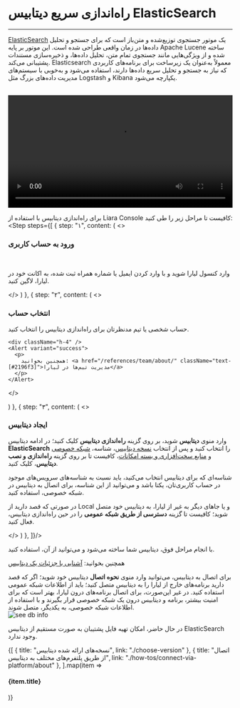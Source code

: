 
<Layout>
<Head>
<title>مستندات راه‌اندازی ElasticSearch  - لیارا</title>
<meta property="og:title" content="مستندات خدمات رایانش ابری لیارا" />
<meta property="og:description" content="مستندات مربوط به راه‌اندازی ElasticSearch و آشنایی با جزئیات آن"  />
</Head>

# راه‌اندازی سریع دیتابیس ElasticSearch
<hr className="mb-2" />

<a href="https://www.elastic.co/" className="text-[#2196f3] ">ElasticSearch</a> یک موتور جستجوی توزیع‌شده و متن‌باز است که برای جستجو و تحلیل داده‌ها در زمان واقعی طراحی شده است. این موتور بر پایه Apache Lucene ساخته شده و از ویژگی‌هایی مانند جستجوی تمام متن، تحلیل داده‌ها، و ذخیره‌سازی مستندات پشتیبانی می‌کند. Elasticsearch معمولاً به‌عنوان یک زیرساخت برای برنامه‌های کاربردی که نیاز به جستجو و تحلیل سریع داده‌ها دارند، استفاده می‌شود و به‌خوبی با سیستم‌های مدیریت داده‌های بزرگ مثل Logstash و Kibana یکپارچه می‌شود.

<br />
<video
src="https://media.liara.ir/elastic/create-elastic.mp4"
controls="controls"
className="block w-full"
width="100%"
></video>
<br />

  برای راه‌اندازی دیتابیس با استفاده از <Link className="text-[#2196f3] " href="/references/console/about">Liara Console</Link> کافیست تا مراحل زیر را طی کنید:
  <Step  steps={[
{
  step: "۱",
  content: (
  <>
    <h3>ورود به حساب کاربری</h3>   
    <p>وارد <Link className="text-[#2196f3] " href="https://console.liara.ir">کنسول لیارا</Link> شوید و با وارد کردن ایمیل یا شماره همراه ثبت شده، به اکانت خود در لیارا، لاگین کنید.</p>
  </>
  )
  },
  {
  step: "۲",
  content: (
  <>
    <h3>انتخاب حساب</h3>
    <p>حساب شخصی یا تیم مدنظرتان برای راه‌اندازی دیتابیس را انتخاب کنید.</p>
    
    <div className="h-4" />
    <Alert variant="success">
      <p>
        همچنین بخوانید: <a href="/references/team/about/" className="text-[#2196f3]">مدیریت تیم‌ها در لیارا</a>
      </p>
    </Alert>
  </>

  )
  },
  {
  step: "۳",
  content: (
  <>
    <h3>ایجاد دیتابیس</h3>
    <p>
      وارد منوی <b>دیتابیس</b> شوید، بر روی گزینه <b>راه‌اندازی دیتابیس</b> کلیک کنید؛ در ادامه دیتابیس <b>ElasticSearch</b> را انتخاب کنید و پس از انتخاب <a href="/dbaas/elastic-search/choose-version" className="text-[#2196f3] ">نسخه دیتابیس</a>، شناسه، <a href="/paas/details/private-network#set-private-network-for-app-and-db" className="text-[#2196f3] ">شبکه خصوصی</a> و <a href="/dbaas/details/plans/about" className="text-[#2196f3] ">منابع سخت‌افزاری و بسته امکانات</a>، کافیست تا بر روی گزینه <b>راه‌اندازی و نصب دیتابیس</b>، کلیک کنید. 
    </p>
    <div className="h-3" />
    <Alert variant="info">
    <p>
      شناسه‌ای که برای دیتابیس انتخاب می‌کنید، باید نسبت به شناسه‌های سرویس‌های موجود در حساب کاربری‌تان، یکتا باشد و می‌توانید از این شناسه، برای اتصال به دیتابیس در شبکه خصوصی، استفاده کنید.
    </p>
    </Alert>
    <Alert variant="info">
    <p>
      در صورتی که قصد دارید از Local و یا جاهای دیگر به غیر از لیارا، به دیتابیس خود متصل شوید؛ کافیست تا گزینه <b>دسترسی از طریق شبکه عمومی</b> را در حین راه‌اندازی دیتابیس، فعال کنید.
    </p>
    </Alert>
    <div className="h-1" />
  </>
  )
  },
]}/>
<div className="h-4" />
با انجام مراحل فوق، دیتابیس شما ساخته می‌شود و می‌توانید از آن، استفاده کنید.

<div className="h-1" />

<Alert variant="success">
    <p>
      همچنین بخوانید: <a href="/dbaas/details/about" className="text-[#2196f3] ">آشنایی با جزئیات یک دیتابیس</a>
    </p>
</Alert>
<div className="h-1" />
برای اتصال به دیتابیس، می‌توانید وارد منوی <b>نحوه اتصال</b> دیتابیس خود شوید؛ اگر که قصد دارید برنامه‌های خارج از لیارا را به دیتابیس متصل کنید؛ باید از اطلاعات شبکه عمومی استفاده کنید. در غیر این‌صورت، برای اتصال برنامه‌های درون لیارا، بهتر است که برای امنیت بیشتر، برنامه و دیتابیس درون یک شبکه خصوصی قرار بگیرند و با استفاده از اطلاعات شبکه خصوصی، به یکدیگر، متصل شوند.

<div className="h-2" />
<img src="https://media.liara.ir/docs/connect-db-elasticsearch-info.png" alt="see db info"/>
<div className="h-2" />

<Alert variant="error">
    <p>
    در حال حاضر، امکان تهیه فایل پشتیبان به صورت مستقیم از دیتابیس ElasticSearch وجود ندارد.
    </p>
</Alert>
<Section id="see-also" title="همچنین بخوانید:" />

<div className='h-2' />
<div className="grid md:grid-cols-2 gap-4">
            {[
      {
        title: "نسخه‌های ارائه شده دیتابیس",
        link: "./choose-version"
      },
      {
        title: "اتصال از طریق پلتفرم‌های مختلف به دیتابیس",
        link: "./how-tos/connect-via-platform/about"
      },
  ].map(item =>
    <Link href={item.link}>
    <Card className="flex cursor-pointer w-full items-center justify-between">
        <div className="flex items-center gap-3">
        <h4>
            {item.title}
        </h4>
        </div>
        <GoArrowLeft className="ml-1" />
    </Card>
    </Link>
            )}
</div>

</Layout>